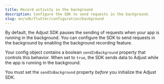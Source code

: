 ```yaml
---
title: Record activity in the background
description: Configure the SDK to send requests in the background.
slug: en/sdk/flutter/configuration/background
---
```


By default, the Adjust SDK pauses the sending of requests when your app is running in the background. You can configure the SDK to send requests in the background by enabling the background recording feature.


Your config object contains a boolean `sendInBackground` property that controls this behavior. When set to `true`, the SDK sends data to Adjust while the app is running in the background.

<Callout type="important">

You must set the `sendInBackground` property *before* you initialize the Adjust SDK.

</Callout>


<SetSendInBackground />
